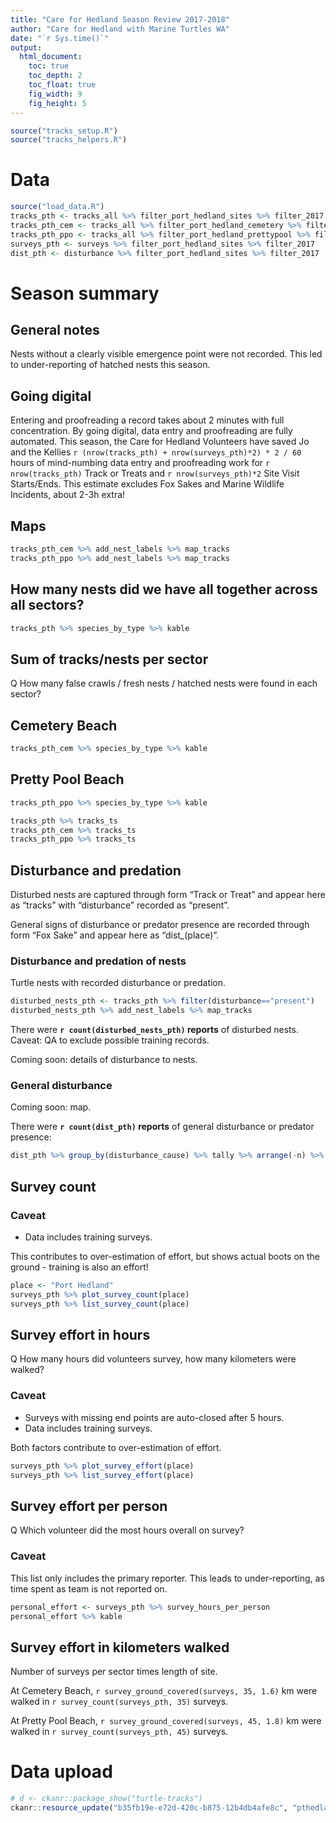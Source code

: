 ```yaml
---
title: "Care for Hedland Season Review 2017-2018"
author: "Care for Hedland with Marine Turtles WA"
date: "`r Sys.time()`"
output:
  html_document:
    toc: true
    toc_depth: 2
    toc_float: true
    fig_width: 9
    fig_height: 5
---
```


```r
source("tracks_setup.R")
source("tracks_helpers.R")
```

# Data
```r
source("load_data.R")
tracks_pth <- tracks_all %>% filter_port_hedland_sites %>% filter_2017
tracks_pth_cem <- tracks_all %>% filter_port_hedland_cemetery %>% filter_2017
tracks_pth_ppo <- tracks_all %>% filter_port_hedland_prettypool %>% filter_2017
surveys_pth <- surveys %>% filter_port_hedland_sites %>% filter_2017
dist_pth <- disturbance %>% filter_port_hedland_sites %>% filter_2017
```

# Season summary

## General notes
Nests without a clearly visible emergence point were not recorded.
This led to under-reporting of hatched nests this season.

## Going digital
Entering and proofreading a record takes about 2 minutes with full concentration.
By going digital, data entry and proofreading are fully automated.
This season, the Care for Hedland Volunteers have saved Jo and the Kellies 
`r (nrow(tracks_pth) + nrow(surveys_pth)*2) * 2 / 60` hours of mind-numbing data entry
and proofreading work for `r nrow(tracks_pth)` Track or Treats and 
`r nrow(surveys_pth)*2` Site Visit Starts/Ends. 
This estimate excludes Fox Sakes and Marine Wildlife Incidents, about 2-3h extra!

## Maps
```r
tracks_pth_cem %>% add_nest_labels %>% map_tracks
tracks_pth_ppo %>% add_nest_labels %>% map_tracks
```
## How many nests did we have all together across all sectors?
```r
tracks_pth %>% species_by_type %>% kable
```

## Sum of tracks/nests per sector
Q How many false crawls / fresh nests / hatched nests were found in each sector?

## Cemetery Beach
```r
tracks_pth_cem %>% species_by_type %>% kable
```

## Pretty Pool Beach
```r
tracks_pth_ppo %>% species_by_type %>% kable
```

```r
tracks_pth %>% tracks_ts
tracks_pth_cem %>% tracks_ts
tracks_pth_ppo %>% tracks_ts
```

## Disturbance and predation
Disturbed nests are captured through form "Track or Treat" and appear here
as "tracks" with "disturbance" recorded as "present".

General signs of disturbance or predator presence are recorded through form 
"Fox Sake" and appear here as "dist_(place)".

### Disturbance and predation of nests
Turtle nests with recorded disturbance or predation.

```r
disturbed_nests_pth <- tracks_pth %>% filter(disturbance=="present")
disturbed_nests_pth %>% add_nest_labels %>% map_tracks
```

There were **`r count(disturbed_nests_pth)` reports** of disturbed nests. Caveat: QA to exclude possible training records.

Coming soon: details of disturbance to nests.

### General disturbance
Coming soon: map.

There were **`r count(dist_pth)` reports** of general disturbance or predator presence:

```r
dist_pth %>% group_by(disturbance_cause) %>% tally %>% arrange(-n) %>% kable
```

## Survey count

### Caveat
* Data includes training surveys.

This contributes to over-estimation of effort, but shows actual boots on the 
ground - training is also an effort!

```r
place <- "Port Hedland"
surveys_pth %>% plot_survey_count(place)
surveys_pth %>% list_survey_count(place)
```

## Survey effort in hours
Q How many hours did volunteers survey, how many kilometers were walked?

### Caveat
* Surveys with missing end points are auto-closed after 5 hours. 
* Data includes training surveys.

Both factors contribute to over-estimation of effort.

```r
surveys_pth %>% plot_survey_effort(place)
surveys_pth %>% list_survey_effort(place)
```

## Survey effort per person
Q Which volunteer did the most hours overall on survey?

### Caveat
This list only includes the primary reporter. This leads to under-reporting, as time spent
as team is not reported on.

```r
personal_effort <- surveys_pth %>% survey_hours_per_person
personal_effort %>% kable
```

## Survey effort in kilometers walked
Number of surveys per sector times length of site.

At Cemetery Beach, `r survey_ground_covered(surveys, 35, 1.6)` km were walked 
in `r survey_count(surveys_pth, 35)` surveys.

At Pretty Pool Beach, `r survey_ground_covered(surveys, 45, 1.8)` km were walked 
in `r survey_count(surveys_pth, 45)` surveys.

# Data upload

```r
# d <- ckanr::package_show("turtle-tracks")
ckanr::resource_update("b35fb19e-e72d-420c-b875-12b4db4afe8c", "pthedland_2017-18.html")
```
